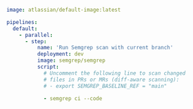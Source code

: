 ```yaml
image: atlassian/default-image:latest

pipelines:
  default:
    - parallel:
      - step:
          name: 'Run Semgrep scan with current branch'
          deployment: dev
          image: semgrep/semgrep
          script:
            # Uncomment the following line to scan changed 
            # files in PRs or MRs (diff-aware scanning): 
            # - export SEMGREP_BASELINE_REF = "main"

            - semgrep ci --code
```
